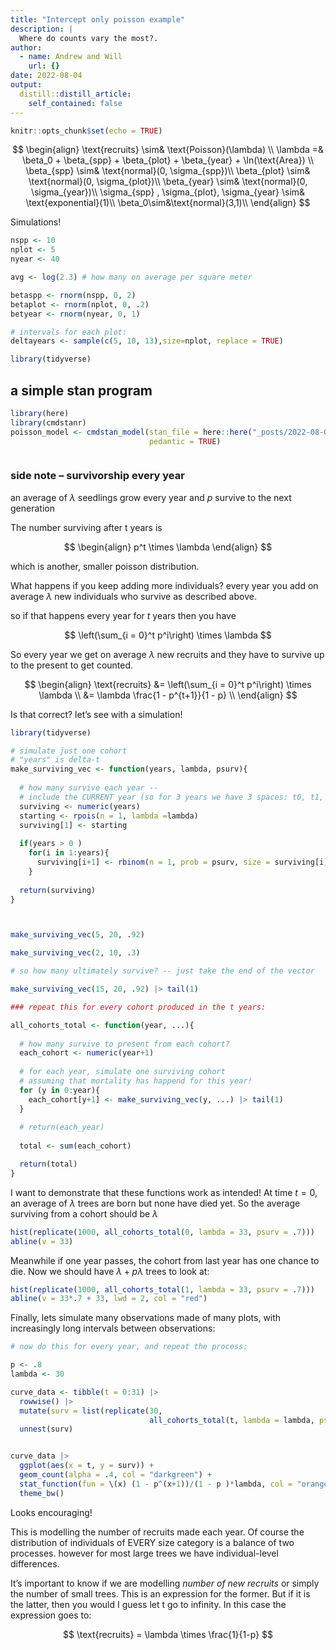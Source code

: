 ```yaml
---
title: "Intercept only poisson example"
description: |
  Where do counts vary the most?.
author:
  - name: Andrew and Will
    url: {}
date: 2022-08-04
output:
  distill::distill_article:
    self_contained: false
---
```



```r
knitr::opts_chunk$set(echo = TRUE)
```


$$
\begin{align}
\text{recruits} \sim& \text{Poisson}(\lambda) \\
\lambda =& \beta_0 + \beta_{spp} + \beta_{plot} + \beta_{year} + \ln(\text{Area}) \\
\beta_{spp} \sim& \text{normal}(0, \sigma_{spp})\\
\beta_{plot} \sim& \text{normal}(0, \sigma_{plot})\\
\beta_{year} \sim& \text{normal}(0, \sigma_{year})\\
\sigma_{spp} , \sigma_{plot}, \sigma_{year} \sim&
\text{exponential}(1)\\
\beta_0\sim&\text{normal}(3,1)\\
\end{align}
$$

Simulations! 

```r
nspp <- 10
nplot <- 5
nyear <- 40

avg <- log(2.3) # how many on average per square meter

betaspp <- rnorm(nspp, 0, 2)
betaplot <- rnorm(nplot, 0, .2)
betyear <- rnorm(nyear, 0, 1)

# intervals for each plot:
deltayears <- sample(c(5, 10, 13),size=nplot, replace = TRUE)

library(tidyverse)


```

## a simple stan program

```r
library(here)
library(cmdstanr)
poisson_model <- cmdstan_model(stan_file = here::here("_posts/2022-08-04-intercept-only-poisson-example/poisson_intercept_only.stan"),
                               pedantic = TRUE)

```


```r

```


### side note -- survivorship every year

an average of $\lambda$ seedlings grow every year and $p$ survive to the next generation

The number surviving after t years is 

$$
\begin{align}
p^t \times \lambda
\end{align}
$$


which is another, smaller poisson distribution. 

What happens if you keep adding more individuals? every year you add on average $\lambda$ new individuals who survive as described above. 

so if that happens every year for $t$ years then you have 

$$
\left(\sum_{i = 0}^t p^i\right) \times \lambda
$$

So every year we get on average $\lambda$ new recruits and they have to survive up to the present to get counted.

$$
\begin{align}
\text{recruits} &= \left(\sum_{i = 0}^t p^i\right) \times \lambda \\
&=  \lambda \frac{1 - p^{t+1}}{1 - p} \\
\end{align}
$$


Is that correct? let's see with a simulation!

```r

library(tidyverse)

# simulate just one cohort
# "years" is delta-t
make_surviving_vec <- function(years, lambda, psurv){
  
  # how many survive each year -- 
  # include the CURRENT year (so for 3 years we have 3 spaces: t0, t1, t2)
  surviving <- numeric(years)
  starting <- rpois(n = 1, lambda =lambda)
  surviving[1] <- starting
  
  if(years > 0 )
    for(i in 1:years){
      surviving[i+1] <- rbinom(n = 1, prob = psurv, size = surviving[i])
    }
  
  return(surviving)
}



make_surviving_vec(5, 20, .92)

make_surviving_vec(2, 10, .3)

# so how many ultimately survive? -- just take the end of the vector

make_surviving_vec(15, 20, .92) |> tail(1)

### repeat this for every cohort produced in the t years:

all_cohorts_total <- function(year, ...){
  
  # how many survive to present from each cohort?
  each_cohort <- numeric(year+1)
  
  # for each year, simulate one surviving cohort
  # assuming that mortality has happend for this year! 
  for (y in 0:year){
    each_cohort[y+1] <- make_surviving_vec(y, ...) |> tail(1)
  }
  
  # return(each_year)
  
  total <- sum(each_cohort)

  return(total)
}
```

I want to demonstrate that these functions work as intended! 
At time $t=0$, an average of $\lambda$ trees are born but none have died yet. So the average surviving from a cohort should be $\lambda$

```r
hist(replicate(1000, all_cohorts_total(0, lambda = 33, psurv = .7)))
abline(v = 33)
```

Meanwhile if one year passes, the cohort from last year has one chance to die. 
Now we should have $\lambda + p\lambda$ trees to look at:

```r
hist(replicate(1000, all_cohorts_total(1, lambda = 33, psurv = .7)))
abline(v = 33*.7 + 33, lwd = 2, col = "red")
```

Finally, lets simulate many observations made of many plots, with increasingly long intervals between observations:

```r
# now do this for every year, and repeat the process:

p <- .8
lambda <- 30

curve_data <- tibble(t = 0:31) |> 
  rowwise() |> 
  mutate(surv = list(replicate(30, 
                               all_cohorts_total(t, lambda = lambda, psurv = p)))) |> 
  unnest(surv) 


curve_data |> 
  ggplot(aes(x = t, y = surv)) + 
  geom_count(alpha = .4, col = "darkgreen") + 
  stat_function(fun = \(x) (1 - p^(x+1))/(1 - p )*lambda, col = "orange", lwd = 2) + 
  theme_bw()

```

Looks encouraging! 

This is modelling the number of recruits made each year. Of course the distribution of individuals of EVERY size category is a balance of two processes. however for most large trees we have individual-level differences. 

It's important to know if we are modelling *number of new recruits* or simply the number of small trees. This is an expression for the former. But if it is the latter, then you would I guess let t go to infinity.  In this case the expression goes to:

$$
\text{recruits} = \lambda \times \frac{1}{1-p}
$$




